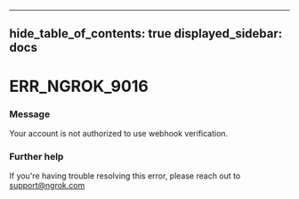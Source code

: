 

---
hide_table_of_contents: true
displayed_sidebar: docs
---


# ERR_NGROK_9016

### Message
Your account is not authorized to use webhook verification.

<ErrorDetails />



### Further help
If you're having trouble resolving this error, please reach out to [support@ngrok.com](mailto:support@ngrok.com?subject=Help%20with%20ERR_NGROK_9016)

